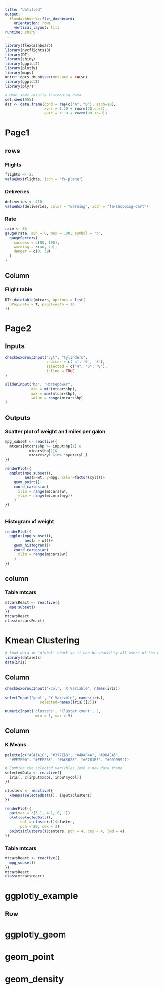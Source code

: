 ---
title: "Untitled"
output: 
  flexdashboard::flex_dashboard:
    orientation: rows
    vertical_layout: fill
runtime: shiny
---

```{r setup, include=FALSE}
library(flexdashboard)
library(nycflights13)
library(DT)
library(shiny)
library(ggplot2)
library(plotly)
library(maps)
knitr::opts_chunk$set(message = FALSE)
library(ggplot2)
library(plyr)

# Make some noisily increasing data
set.seed(955)
dat <- data.frame(cond = rep(c("A", "B"), each=10),
                  xvar = 1:20 + rnorm(20,sd=3),
                  yvar = 1:20 + rnorm(20,sd=3))

```

Page1
===========================================
rows
-----------------------------------------------------------------------

### Flights

```{r}
flights <- 23
valueBox(flights, icon = "fa-plane")

```

### Deliveries

```{r}
deliveries <- 410
valueBox(deliveries, color = "warning", icon = "fa-shopping-cart")
```

### Rate

```{r}
rate <- 85
gauge(rate, min = 0, max = 100, symbol = "%",
  gaugeSectors(
    success = c(80, 100),
    warning = c(40, 79),
    danger = c(0, 39)
  )
)
```


Column
-----------------------------------------------------------------------
### Flight table

```{r}

DT::datatable(mtcars, options = list(
  bPaginate = T, pagelength = 10
))

```



Page2
===========================================

Inputs {.sidebar}
------------------------------------------------------------------------

```{r}
checkboxGroupInput("Cyl", "Cylinders",
                   choices = c("4", "6", "8"),
                   selected = c("4", "6", "8"),
                   inline = TRUE
)

sliderInput("hp", "Horsepower",
            min = min(mtcars$hp),
            max = max(mtcars$hp),
            value = range(mtcars$hp)
)

```

Outputs
----------------------------------------------------------------------

### Scatter plot of weight and miles per galon

```{r}

mpg_subset <- reactive({
  mtcars[mtcars$hp >= input$hp[1] & 
           mtcars$hp[2]&
           mtcars$cyl %in% input$Cyl,]
})

renderPlot({
  ggplot(mpg_subset(),
         aes(x=wt, y=mpg, color=factor(cyl)))+
    geom_point()+
    coord_cartesian(
      xlim = range(mtcars$wt,
      ylim = range(mtcars$mpg))
    )
})



```


### Histogram of weight

```{r}
renderPlot({
  ggplot(mpg_subset(),
         aes(x = wt))+
    geom_histogram()+
    coord_cartesian(
      xlim = range(mtcars$wt)
    )
})

```


column
---------------------

### Table mtcars

```{r}
mtcarsReact <- reactive({
  mpg_subset()
})
mtcarsReact
class(mtcarsReact)
```

Kmean Clustering 
===========================================
```{r global, include=FALSE}
# load data in 'global' chunk so it can be shared by all users of the dashboard
library(datasets)
data(iris)
```


Column {.sidebar}
-----------------------------------------------------------------------

```{r}
checkboxGroupInput('xcol', 'X Variable', names(iris))
    
selectInput('ycol', 'Y Variable', names(iris),
                selected=names(iris)[[2]])
    
numericInput('clusters', 'Cluster count', 3,
              min = 1, max = 9)
```

Column
-----------------------------------------------------------------------

### K Means

```{r}
palette(c("#E41A1C", "#377EB8", "#4DAF4A", "#984EA3",
  "#FF7F00", "#FFFF33", "#A65628", "#F781BF", "#999999"))

# Combine the selected variables into a new data frame
selectedData <- reactive({
  iris[, c(input$xcol, input$ycol)]
})

clusters <- reactive({
  kmeans(selectedData(), input$clusters)
})

renderPlot({
  par(mar = c(5.1, 4.1, 0, 1))
  plot(selectedData(),
       col = clusters()$cluster,
       pch = 20, cex = 3)
  points(clusters()$centers, pch = 4, cex = 4, lwd = 4)
})
```

### Table mtcars

```{r}
mtcarsReact <- reactive({
  mpg_subset()
})
mtcarsReact
class(mtcarsReact)
```

ggplotly_example
===========================================


Row {data-height=600}
------------------------------------------------------------------------------

<!-- ### Unemployment -->

<!-- ```{r} -->
<!-- # This example modifies code from Hadley Wickham (https://gist.github.com/hadley/233134) -->
<!-- # It also uses data from Nathan Yau's flowingdata site (http://flowingdata.com/) -->
<!-- unemp <- read.csv("http://datasets.flowingdata.com/unemployment09.csv") -->
<!-- names(unemp) <- c("id", "state_fips", "county_fips", "name", "year",  -->
<!--                   "?", "?", "?", "rate") -->
<!-- unemp$county <- tolower(gsub(" County, [A-Z]{2}", "", unemp$name)) -->
<!-- unemp$state <- gsub("^.*([A-Z]{2}).*$", "\\1", unemp$name) -->
<!-- county_df <- map_data("county") -->
<!-- names(county_df) <- c("long", "lat", "group", "order", "state_name", "county") -->
<!-- county_df$state <- state.abb[match(county_df$state_name, tolower(state.name))] -->
<!-- county_df$state_name <- NULL -->
<!-- state_df <- map_data("state") -->
<!-- choropleth <- merge(county_df, unemp, by = c("state", "county")) -->
<!-- choropleth <- choropleth[order(choropleth$order), ] -->
<!-- choropleth$rate_d <- cut(choropleth$rate, breaks = c(seq(0, 10, by = 2), 35)) -->

<!-- # provide a custom tooltip to plotly with the county name and actual rate -->
<!-- choropleth$text <- with(choropleth, paste0("County: ", name, "<br>Rate: ", rate)) -->
<!-- p <- ggplot(choropleth, aes(long, lat, group = group)) + -->
<!--   geom_polygon(aes(fill = rate_d, text = text),  -->
<!--                colour = alpha("white", 1/2), size = 0.2) +  -->
<!--   geom_polygon(data = state_df, colour = "white", fill = NA) + -->
<!--   scale_fill_brewer(palette = "PuRd") + theme_void() -->
<!-- # just show the text aesthetic in the tooltip -->
<!-- ggplotly(p, tooltip = "text") -->
<!-- ``` -->

<!-- ### Crimes -->

<!-- ```{r} -->
<!-- crimes <- data.frame(state = tolower(rownames(USArrests)), USArrests) -->
<!-- crimesm <- tidyr::gather(crimes, variable, value, -state) -->
<!-- states_map <- map_data("state") -->
<!-- g <- ggplot(crimesm, aes(map_id = state)) + -->
<!--   geom_map(aes(fill = value), map = states_map) + -->
<!--   expand_limits(x = states_map$long, y = states_map$lat) + -->
<!--   facet_wrap( ~ variable) + theme_void() -->
<!-- ggplotly(g) -->
<!-- ``` -->

<!-- Row {data-height=400} -->
<!-- ------------------------------------------------------------------------------ -->

<!-- ### Faithful Eruptions -->

<!-- ```{r} -->
<!-- m <- ggplot(faithful, aes(x = eruptions, y = waiting)) + -->
<!--   stat_density_2d() + xlim(0.5, 6) + ylim(40, 110) -->
<!-- ggplotly(m) -->
<!-- ``` -->

<!-- ### Faithful Eruptions (polygon) -->

<!-- ```{r} -->
<!-- m <- ggplot(faithful, aes(x = eruptions, y = waiting)) + -->
<!--   stat_density_2d(aes(fill = ..level..), geom = "polygon") +  -->
<!--   xlim(0.5, 6) + ylim(40, 110) -->
<!-- ggplotly(m) -->
<!-- ``` -->

<!-- ### Faithful Eruptions (hex) -->

<!-- ```{r} -->
<!-- m <- ggplot(faithful, aes(x = eruptions, y = waiting)) + geom_hex()  -->
<!-- ggplotly(m) -->
<!-- ``` -->

ggplotly_geom
=========================================

geom_point
=======================================================================

<!-- Row -->
<!-- ----------------------------------------------------------------------- -->

<!-- ### Scatter Chart with geom_point -->

<!-- ```{r} -->
<!-- p <- ggplot(dat, aes(x=xvar, y=yvar)) + -->
<!--             geom_point(shape=1)      # Use hollow circles -->
<!-- ggplotly(p) -->
<!-- ``` -->


<!-- ### geom_smooth Linear Regression -->

<!-- ```{r} -->
<!-- p <- ggplot(dat, aes(x=xvar, y=yvar)) + -->
<!--             geom_point(shape=1) +    # Use hollow circles -->
<!--             geom_smooth(method=lm)   # Add linear regression line -->
<!-- ggplotly(p) -->
<!-- ``` -->

<!-- Row -->
<!-- ----------------------------------------------------------------------- -->

<!-- ### geom_smooth with Loess Smoothed Fit -->

<!-- ```{r} -->
<!-- p <- ggplot(dat, aes(x=xvar, y=yvar)) + -->
<!--             geom_point(shape=1) +    # Use hollow circles -->
<!--             geom_smooth()            # Add a loess smoothed fit curve with confidence region -->
<!-- ggplotly(p) -->
<!-- ``` -->

<!-- ### Constraining Slope with stat_smooth -->

<!-- ```{r} -->
<!-- n <- 20 -->
<!-- x1 <- rnorm(n); x2 <- rnorm(n) -->
<!-- y1 <- 2 * x1 + rnorm(n) -->
<!-- y2 <- 3 * x2 + (2 + rnorm(n)) -->
<!-- A <- as.factor(rep(c(1, 2), each = n)) -->
<!-- df <- data.frame(x = c(x1, x2), y = c(y1, y2), A = A) -->
<!-- fm <- lm(y ~ x + A, data = df) -->

<!-- p <- ggplot(data = cbind(df, pred = predict(fm)), aes(x = x, y = y, color = A)) -->
<!-- p <- p + geom_point() + geom_line(aes(y = pred)) -->
<!-- ggplotly(p) -->
<!-- ``` -->

geom_density
=======================================================================

<!-- Row -->
<!-- ----------------------------------------------------------------------- -->

<!-- ### stat_density Example -->

<!-- ```{r} -->
<!-- dfGamma = data.frame(nu75 = rgamma(100, 0.75), -->
<!--            nu1 = rgamma(100, 1), -->
<!--            nu2 = rgamma(100, 2)) -->

<!-- dfGamma = stack(dfGamma) -->

<!-- p <- ggplot(dfGamma, aes(x = values)) + -->
<!--             stat_density(aes(group = ind, color = ind),position="identity",geom="line") -->
<!-- ggplotly(p) -->
<!-- ``` -->

<!-- ### Add Conditional Density Curves to Plot -->

<!-- ```{r} -->
<!-- dim1 <- c(rnorm(100, mean=1), rnorm(100, mean=4)) -->
<!-- dim2 <- rnorm(200, mean=1) -->
<!-- cat <- factor(c(rep("a", 100), rep("b", 100))) -->
<!-- mydf <- data.frame(cbind(dim2, dim1, cat)) -->
<!-- p <- ggplot(data=mydf, aes(x=dim1, y=dim2, colour=as.factor(cat))) + -->
<!--   geom_point() + -->
<!--   stat_density(aes(x=dim1, y=(-2+(..scaled..))), -->
<!--                position="identity", geom="line") -->

<!-- stuff <- ggplot_build(p) -->
<!-- xrange <- stuff[[2]]$ranges[[1]]$x.range  # extract the x range to make the -->
<!--                                           # new densities align with y-axis -->

<!-- ## Get densities of dim2 -->
<!-- # ds <- do.call(rbind, lapply(unique(mydf$cat), function(lev) { -->
<!-- #     dens <- with(mydf, density(dim2[cat==lev])) -->
<!-- #     data.frame(x=dens$y+xrange[1], y=dens$x, cat=lev) -->
<!-- # })) -->
<!-- # -->
<!-- # p <- p + geom_path(data=ds, aes(x=x, y=y, color=factor(cat))) -->
<!-- # -->
<!-- # ggplotly(p) -->
<!-- ``` -->

<!-- Row -->
<!-- ----------------------------------------------------------------------- -->

<!-- ### geom_density and facet_wrap Together -->

<!-- ```{r} -->
<!-- dd<-data.frame(matrix(rnorm(144, mean=2, sd=2),72,2),c(rep("A",24),rep("B",24),rep("C",24))) -->
<!-- colnames(dd) <- c("x_value", "Predicted_value",  "State_CD") -->

<!-- dd <- data.frame( -->
<!--   predicted = rnorm(72, mean = 2, sd = 2), -->
<!--   state = rep(c("A", "B", "C"), each = 24) -->
<!-- ) -->

<!-- grid <- with(dd, seq(min(predicted), max(predicted), length = 100)) -->
<!-- normaldens <- ddply(dd, "state", function(df) { -->
<!--   data.frame( -->
<!--     predicted = grid, -->
<!--     density = dnorm(grid, mean(df$predicted), sd(df$predicted)) -->
<!--   ) -->
<!-- }) -->

<!-- p <- ggplot(dd, aes(predicted))  + -->
<!--             geom_density() + -->
<!--             geom_line(aes(y = density), data = normaldens, colour = "red") + -->
<!--             facet_wrap(~ state) -->
<!-- ggplotly(p) -->
<!-- ``` -->

<!-- ### Density and Scatterplot Overlay Using geom_density -->

<!-- ```{r} -->
<!-- df <- data.frame(x <- rchisq(1000, 10, 10), -->
<!--                  y <- rnorm(1000)) -->

<!-- p <- ggplot(df, aes(x, y)) + -->
<!--      geom_point(alpha = 0.5) + -->
<!--      geom_density_2d() + -->
<!--      theme(panel.background = element_rect(fill = '#ffffff')) -->

<!-- ggplotly(p) -->
<!-- ``` -->

